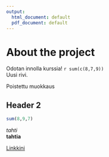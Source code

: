 ```yaml
---
output:
  html_document: default
  pdf_document: default
---
```


# About the project

Odotan innolla kurssia! `r sum(c(8,7,9)) `   
Uusi rivi.

Poistettu muokkaus

## Header 2

```r
sum(8,9,7)
```


*tahti*  
**tahtia**

[Linkkini](https://github.com/jone8/IODS-project)
